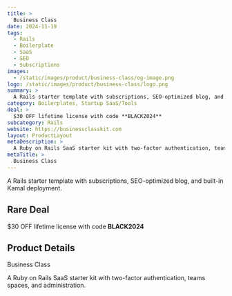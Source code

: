 ```yaml
---
title: >
  Business Class
date: 2024-11-19
tags:
  - Rails
  - Boilerplate
  - SaaS
  - SEO
  - Subscriptions
images:
  - /static/images/product/business-class/og-image.png
logo: /static/images/product/business-class/logo.png
summary: >
  A Rails starter template with subscriptions, SEO-optimized blog, and built-in Kamal deployment.
category: Boilerplates, Startup SaaS/Tools
deal: >
  $30 OFF lifetime license with code **BLACK2024**
subcategory: Rails
website: https://businessclasskit.com
layout: ProductLayout
metaDescription: >
  A Ruby on Rails SaaS starter kit with two-factor authentication, teams spaces, and administration.
metaTitle: >
  Business Class
---
```

A Rails starter template with subscriptions, SEO-optimized blog, and built-in Kamal deployment.

## Rare Deal

$30 OFF lifetime license with code **BLACK2024**

## Product Details
Business Class

A Ruby on Rails SaaS starter kit with two-factor authentication, teams spaces, and administration.
